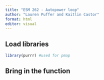```yaml
---
title: "ESM 262 - Autopower loop"
author: "Lauren Puffer and Kaitlin Castor"
format: html
editor: visual
---
```


## Load libraries

```r
library(purrr) #used for pmap 

```

## Bring in the function

```r

```
